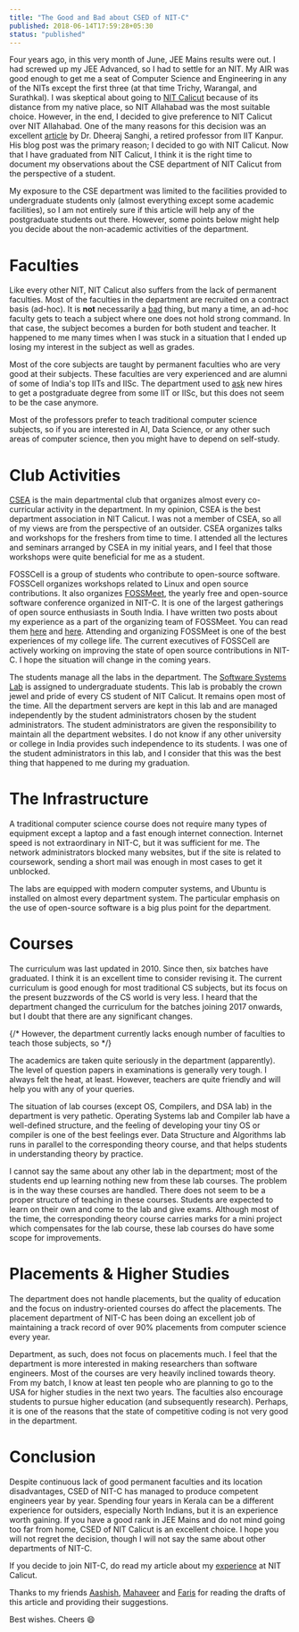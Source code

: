 ```yaml
---
title: "The Good and Bad about CSED of NIT-C"
published: 2018-06-14T17:59:28+05:30
status: "published"
---
```


Four years ago, in this very month of June, JEE Mains results were out. I had
screwed up my JEE Advanced, so I had to settle for an NIT. My AIR was good
enough to get me a seat of Computer Science and Engineering in any of the NITs
except the first three (at that time Trichy, Warangal, and Surathkal). I was
skeptical about going to [NIT Calicut](http://nitc.ac.in/) because of its
distance from my native place, so NIT Allahabad was the most suitable choice.
However, in the end, I decided to give preference to NIT Calicut over NIT
Allahabad. One of the many reasons for this decision was an excellent
[article](https://dsanghi.blogspot.com/2011/05/my-2011-list-of-recommended-csit.html)
by Dr. Dheeraj Sanghi, a retired professor from IIT Kanpur. His blog post was
the primary reason; I decided to go with NIT Calicut. Now that I have graduated
from NIT Calicut, I think it is the right time to document my observations about
the CSE department of NIT Calicut from the perspective of a student.

My exposure to the CSE department was limited to the facilities provided to
undergraduate students only (almost everything except some academic facilities),
so I am not entirely sure if this article will help any of the postgraduate
students out there. However, some points below might help you decide about the
non-academic activities of the department.

# Faculties

Like every other NIT, NIT Calicut also suffers from the lack of permanent
faculties. Most of the faculties in the department are recruited on a contract
basis (ad-hoc). It is **not** necessarily a
[bad](https://dsanghi.blogspot.com/2018/05/teaching-by-temps-it-is-budget-issue-too.html)
thing, but many a time, an ad-hoc faculty gets to teach a subject where one does
not hold strong command. In that case, the subject becomes a burden for both
student and teacher. It happened to me many times when I was stuck in a
situation that I ended up losing my interest in the subject as well as grades.

Most of the core subjects are taught by permanent faculties who are very good at
their subjects. These faculties are very experienced and are alumni of some of
India's top IITs and IISc. The department used to
[ask](https://dsanghi.blogspot.com/2011/05/my-2011-list-of-recommended-csit.html)
new hires to get a postgraduate degree from some IIT or IISc, but this does not
seem to be the case anymore.

Most of the professors prefer to teach traditional computer science subjects, so
if you are interested in AI, Data Science, or any other such areas of computer
science, then you might have to depend on self-study.

# Club Activities

[CSEA](http://assoc.cse.nitc.ac.in/) is the main departmental club that
organizes almost every co-curricular activity in the department. In my opinion,
CSEA is the best department association in NIT Calicut. I was not a member of
CSEA, so all of my views are from the perspective of an outsider. CSEA organizes
talks and workshops for the freshers from time to time. I attended all the
lectures and seminars arranged by CSEA in my initial years, and I feel that
those workshops were quite beneficial for me as a student.

FOSSCell is a group of students who contribute to open-source software. FOSSCell
organizes workshops related to Linux and open source contributions. It also
organizes [FOSSMeet](http://fossmeet.in/), the yearly free and open-source
software conference organized in NIT-C. It is one of the largest gatherings of
open source enthusiasts in South India. I have written two posts about my
experience as a part of the organizing team of FOSSMeet. You can read them
[here](/blog/fossmeet-17/) and [here](/blog/fossmeet-18/). Attending and
organizing FOSSMeet is one of the best experiences of my college life. The
current executives of FOSSCell are actively working on improving the state of
open source contributions in NIT-C. I hope the situation will change in the
coming years.

The students manage all the labs in the department. The
[Software Systems Lab](http://athena.nitc.ac.in/) is assigned to undergraduate
students. This lab is probably the crown jewel and pride of every CS student of
NIT Calicut. It remains open most of the time. All the department servers are
kept in this lab and are managed independently by the student administrators
chosen by the student administrators. The student administrators are given the
responsibility to maintain all the department websites. I do not know if any
other university or college in India provides such independence to its students.
I was one of the student administrators in this lab, and I consider that this
was the best thing that happened to me during my graduation.

# The Infrastructure

A traditional computer science course does not require many types of equipment
except a laptop and a fast enough internet connection. Internet speed is not
extraordinary in NIT-C, but it was sufficient for me. The network administrators
blocked many websites, but if the site is related to coursework, sending a short
mail was enough in most cases to get it unblocked.

The labs are equipped with modern computer systems, and Ubuntu is installed on
almost every department system. The particular emphasis on the use of
open-source software is a big plus point for the department.

# Courses

The curriculum was last updated in 2010. Since then, six batches have graduated.
I think it is an excellent time to consider revising it. The current curriculum
is good enough for most traditional CS subjects, but its focus on the present
buzzwords of the CS world is very less. I heard that the department changed the
curriculum for the batches joining 2017 onwards, but I doubt that there are any
significant changes.

{/* However, the department currently lacks enough number of faculties to teach those subjects, so */}

The academics are taken quite seriously in the department (apparently). The
level of question papers in examinations is generally very tough. I always felt
the heat, at least. However, teachers are quite friendly and will help you with
any of your queries.

The situation of lab courses (except OS, Compilers, and DSA lab) in the
department is very pathetic. Operating Systems lab and Compiler lab have a
well-defined structure, and the feeling of developing your tiny OS or compiler
is one of the best feelings ever. Data Structure and Algorithms lab runs in
parallel to the corresponding theory course, and that helps students in
understanding theory by practice.

I cannot say the same about any other lab in the department; most of the
students end up learning nothing new from these lab courses. The problem is in
the way these courses are handled. There does not seem to be a proper structure
of teaching in these courses. Students are expected to learn on their own and
come to the lab and give exams. Although most of the time, the corresponding
theory course carries marks for a mini project which compensates for the lab
course, these lab courses do have some scope for improvements.

# Placements & Higher Studies

The department does not handle placements, but the quality of education and the
focus on industry-oriented courses do affect the placements. The placement
department of NIT-C has been doing an excellent job of maintaining a track
record of over 90% placements from computer science every year.

Department, as such, does not focus on placements much. I feel that the
department is more interested in making researchers than software engineers.
Most of the courses are very heavily inclined towards theory. From my batch, I
know at least ten people who are planning to go to the USA for higher studies in
the next two years. The faculties also encourage students to pursue higher
education (and subsequently research). Perhaps, it is one of the reasons that
the state of competitive coding is not very good in the department.

# Conclusion

Despite continuous lack of good permanent faculties and its location
disadvantages, CSED of NIT-C has managed to produce competent engineers year by
year. Spending four years in Kerala can be a different experience for outsiders,
especially North Indians, but it is an experience worth gaining. If you have a
good rank in JEE Mains and do not mind going too far from home, CSED of NIT
Calicut is an excellent choice. I hope you will not regret the decision, though
I will not say the same about other departments of NIT-C.

If you decide to join NIT-C, do read my article about my
[experience](/blog/mistakes-that-i-made-in-nitc/) at NIT Calicut.

Thanks to my friends [Aashish](https://www.linkedin.com/in/aashishsatya),
[Mahaveer](https://www.linkedin.com/in/mahaveer-chouhan-575abba7/) and
[Faris](https://www.facebook.com/faris.shajahan.1) for reading the drafts of
this article and providing their suggestions.

Best wishes. Cheers 😄
